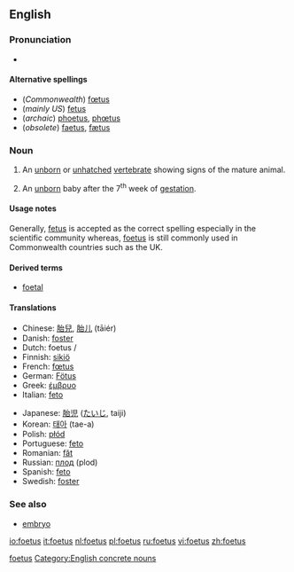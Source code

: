 <!--subst: of [[Template:sync]]-->
{{see|fetus}}
<!--If you edit this entry, please also edit [[fetus]] to ensure these two entries remain synchronized.-->[[Category:Synchronized entries|foetus]]
==English==
{{wikipedia|fetus}}
===Pronunciation===
*{{IPA|/'fi:təs/}}

====Alternative spellings====
*(''Commonwealth'') [[fœtus]]
*(''mainly US'') [[fetus]]
*(''archaic'') [[phoetus]], [[phœtus]] 
*(''obsolete'') [[faetus]], [[fætus]]

===Noun===
{{en-noun|es|pl2=foeti}}

# {{context|embryology}} An [[unborn]] or [[unhatched]] [[vertebrate]] showing signs of the mature animal. 
# {{context|embryology}} An [[unborn]] baby after the 7<sup>th</sup> week of [[gestation]].

====Usage notes====
Generally, [[fetus]] is accepted as the correct spelling especially in the scientific community whereas, [[foetus]] is still commonly used in Commonwealth countries such as the UK.

====Derived terms====
*[[foetal]]

====Translations====
{{trans-top|foetus}}
*Chinese: [[胎兒]], [[胎儿]] (tāiér)
*Danish: [[foster#Danish|foster]] {{n}}
*Dutch: foetus {{m}}/{{n}}
*Finnish: [[sikiö]]
*French: [[fœtus]] {{m}}
*German: [[Fötus]] {{n}}
*Greek: [[έμβρυο]] {{n}}
*Italian: [[feto]] {{m}}
{{trans-mid}}
*Japanese: [[胎児]] ([[たいじ]], taiji)
*Korean: [[태아]] (tae-a)
*Polish: [[płód]] {{m}}
*Portuguese: [[feto]] {{m}}
*Romanian: [[făt]] {{m}}
*Russian: [[плод]] (plod) {{m}}
*Spanish: [[feto]] {{m}}
*Swedish: [[foster]] {{n}}
{{trans-bottom}}

===See also===
*[[embryo]]

<!--If you edit this page, please also edit "fetus" to ensure that the pages remain synchronised-->

[[Category:English concrete nouns]]

[[io:foetus]]
[[it:foetus]]
[[nl:foetus]]
[[pl:foetus]]
[[ru:foetus]]
[[vi:foetus]]
[[zh:foetus]]